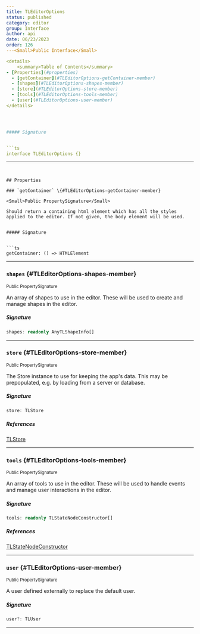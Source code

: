 ```yaml
---
title: TLEditorOptions
status: published
category: editor
group: Interface
author: api
date: 06/23/2023
order: 126
---<Small>Public Interface</Small>

<details>
	<summary>Table of Contents</summary>
- [Properties](#properties)
  - [getContainer](#TLEditorOptions-getContainer-member)
  - [shapes](#TLEditorOptions-shapes-member)
  - [store](#TLEditorOptions-store-member)
  - [tools](#TLEditorOptions-tools-member)
  - [user](#TLEditorOptions-user-member)
</details>




##### Signature


```ts
interface TLEditorOptions {}
```

---
```


## Properties

### `getContainer` \{#TLEditorOptions-getContainer-member}

<Small>Public PropertySignature</Small>

Should return a containing html element which has all the styles applied to the editor. If not given, the body element will be used.


##### Signature


```ts
getContainer: () => HTMLElement
```

---

### `shapes` \{#TLEditorOptions-shapes-member}

<Small>Public PropertySignature</Small>

An array of shapes to use in the editor. These will be used to create and manage shapes in the editor.


##### Signature


```ts
shapes: readonly AnyTLShapeInfo[]
```

---

### `store` \{#TLEditorOptions-store-member}

<Small>Public PropertySignature</Small>

The Store instance to use for keeping the app's data. This may be prepopulated, e.g. by loading from a server or database.


##### Signature


```ts
store: TLStore
```

##### References

[TLStore](/gen/tlschema/TLStore-type)

---

### `tools` \{#TLEditorOptions-tools-member}

<Small>Public PropertySignature</Small>

An array of tools to use in the editor. These will be used to handle events and manage user interactions in the editor.


##### Signature


```ts
tools: readonly TLStateNodeConstructor[]
```

##### References

[TLStateNodeConstructor](/gen/editor/TLStateNodeConstructor-interface)

---

### `user` \{#TLEditorOptions-user-member}

<Small>Public PropertySignature</Small>

A user defined externally to replace the default user.


##### Signature


```ts
user?: TLUser
```

---

